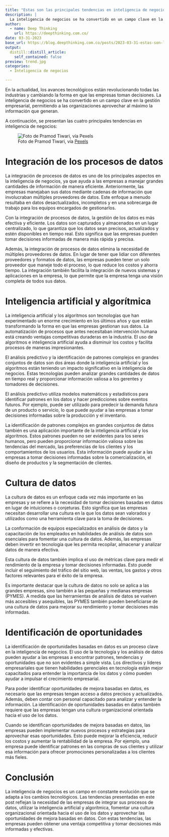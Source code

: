 ```yaml
---
title: "Estas son las principales tendencias en inteligencia de negocios"
description: |
  La inteligencia de negocios se ha convertido en un campo clave en la gestión empresarial, y cada vez más organizaciones están aprovechando la información generada para mejorar su rendimiento y obtener una ventaja competitiva. Estas son las cuatro principales tendencias en inteligencia de negocios que están transformando la forma en que las empresas gestionan sus datos.
author:
  - name: Deep Thinking 
    url: https://deepthinking.com.co/
date: 03-31-2023
base_url: https://blog.deepthinking.com.co/posts/2023-03-31-estas-son-las-principales-tendencias-en-inteligencia-de-negocios/
output:
  distill::distill_article:
    self_contained: false
preview: trend.jpg
categories:
  - Inteligencia de negocios

---
```


En la actualidad, los avances tecnológicos están revolucionando todas las industrias y cambiando la forma en que las empresas toman decisiones. La inteligencia de negocios se ha convertido en un campo clave en la gestión empresarial, permitiendo a las organizaciones aprovechar al máximo la información que generan.

A continuación, se presentan las cuatro principales tendencias en inteligencia de negocios:

![Foto de Pramod Tiwari, vía [Pexels](https://www.pexels.com){target="_blank"}](trend.jpg)


# Integración de los procesos de datos

La integración de procesos de datos es uno de los principales aspectos en la inteligencia de negocios, ya que ayuda a las empresas a manejar grandes cantidades de información de manera eficiente. Anteriormente, las empresas manejaban sus datos mediante cadenas de información que involucraban múltiples proveedores de datos. Este enfoque a menudo resultaba en datos desactualizados, incompletos y en una sobrecarga de trabajo para los equipos encargados de gestionarlos.

Con la integración de procesos de datos, la gestión de los datos es más efectiva y eficiente. Los datos son capturados y almacenados en un lugar centralizado, lo que garantiza que los datos sean precisos, actualizados y estén disponibles en tiempo real. Esto significa que las empresas pueden tomar decisiones informadas de manera más rápida y precisa.

Además, la integración de procesos de datos elimina la necesidad de múltiples proveedores de datos. En lugar de tener que lidiar con diferentes proveedores y formatos de datos, las empresas pueden tener un solo proveedor que maneje todo el proceso, lo que reduce los costos y ahorra tiempo. La integración también facilita la integración de nuevos sistemas y aplicaciones en la empresa, lo que permite que la empresa tenga una visión completa de todos sus datos.

# Inteligencia artificial y algorítmica

La inteligencia artificial y los algoritmos son tecnologías que han experimentado un enorme crecimiento en los últimos años y que están transformando la forma en que las empresas gestionan sus datos. La automatización de procesos que antes necesitaban intervención humana está creando ventajas competitivas duraderas en la industria. El uso de algoritmos e inteligencia artificial ayuda a disminuir los costos y facilita procesos de maneras impresionantes.

El análisis predictivo y la identificación de patrones complejos en grandes conjuntos de datos son dos áreas donde la inteligencia artificial y los algoritmos están teniendo un impacto significativo en la inteligencia de negocios. Estas tecnologías pueden analizar grandes cantidades de datos en tiempo real y proporcionar información valiosa a los gerentes y tomadores de decisiones.

El análisis predictivo utiliza modelos matemáticos y estadísticos para identificar patrones en los datos y hacer predicciones sobre eventos futuros. Por ejemplo, puede ser utilizado para predecir la demanda futura de un producto o servicio, lo que puede ayudar a las empresas a tomar decisiones informadas sobre la producción y el inventario.

La identificación de patrones complejos en grandes conjuntos de datos también es una aplicación importante de la inteligencia artificial y los algoritmos. Estos patrones pueden no ser evidentes para los seres humanos, pero pueden proporcionar información valiosa sobre las tendencias del mercado, las preferencias de los clientes y los comportamientos de los usuarios. Esta información puede ayudar a las empresas a tomar decisiones informadas sobre la comercialización, el diseño de productos y la segmentación de clientes.

# Cultura de datos

La cultura de datos es un enfoque cada vez más importante en las empresas y se refiere a la necesidad de tomar decisiones basadas en datos en lugar de intuiciones o conjeturas. Esto significa que las empresas necesitan desarrollar una cultura en la que los datos sean valorados y utilizados como una herramienta clave para la toma de decisiones.

La conformación de equipos especializados en análisis de datos y la capacitación de los empleados en habilidades de análisis de datos son esenciales para fomentar una cultura de datos. Además, las empresas deben invertir en tecnología que les permita recopilar, almacenar y analizar datos de manera efectiva.

Esta cultura de datos también implica el uso de métricas clave para medir el rendimiento de la empresa y tomar decisiones informadas. Esto puede incluir el seguimiento del tráfico del sitio web, las ventas, los gastos y otros factores relevantes para el éxito de la empresa.

Es importante destacar que la cultura de datos no solo se aplica a las grandes empresas, sino también a las pequeñas y medianas empresas (PYMES). A medida que las herramientas de análisis de datos se vuelven más accesibles y asequibles, las PYMES también pueden beneficiarse de una cultura de datos para mejorar su rendimiento y tomar decisiones más informadas.

# Identificación de oportunidades

La identificación de oportunidades basadas en datos es un proceso clave en la inteligencia de negocios. El uso de la tecnología y los análisis de datos pueden ayudar a las empresas a encontrar patrones, tendencias y oportunidades que no son evidentes a simple vista. Los directivos y líderes empresariales que tienen habilidades gerenciales en tecnología están mejor capacitados para entender la importancia de los datos y cómo pueden ayudar a impulsar el crecimiento empresarial.

Para poder identificar oportunidades de mejora basadas en datos, es necesario que las empresas tengan acceso a datos precisos y actualizados. Además, deben contar con personal capacitado para analizar y entender la información. La identificación de oportunidades basadas en datos también requiere que las empresas tengan una cultura organizacional orientada hacia el uso de los datos.

Cuando se identifican oportunidades de mejora basadas en datos, las empresas pueden implementar nuevos procesos y estrategias para aprovechar esas oportunidades. Esto puede mejorar la eficiencia, reducir los costos y aumentar la rentabilidad de la empresa. Por ejemplo, una empresa puede identificar patrones en las compras de sus clientes y utilizar esa información para ofrecer promociones personalizadas a los clientes más fieles.

# Conclusión

La inteligencia de negocios es un campo en constante evolución que se adapta a los cambios tecnológicos. Las tendencias presentadas en este post reflejan la necesidad de las empresas de integrar sus procesos de datos, utilizar la inteligencia artificial y algorítmica, fomentar una cultura organizacional orientada hacia el uso de los datos y aprovechar las oportunidades de mejora basadas en datos. Con estas tendencias, las empresas pueden obtener una ventaja competitiva y tomar decisiones más informadas y efectivas.





